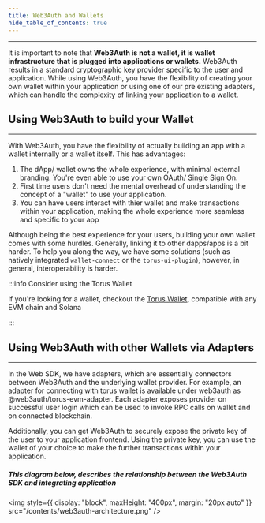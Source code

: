```yaml
---
title: Web3Auth and Wallets
hide_table_of_contents: true
---
```


---

It is important to note that **Web3Auth is not a wallet, it is wallet infrastructure that is plugged into applications or wallets.** Web3Auth results
in a standard cryptographic key provider specific to the user and application. While using Web3Auth, you have the flexibility of creating your own
wallet within your application or using one of our pre existing adapters, which can handle the complexity of linking your application to a wallet.

## Using Web3Auth to build your Wallet

---

With Web3Auth, you have the flexibility of actually building an app with a wallet internally or a wallet itself. This has advantages:

1. The dApp/ wallet owns the whole experience, with minimal external branding. You're even able to use your own OAuth/ Single Sign On.
2. First time users don't need the mental overhead of understanding the concept of a "wallet" to use your application.
3. You can have users interact with thier wallet and make transactions within your application, making the whole experience more seamless and specific
   to your app

Although being the best experience for your users, building your own wallet comes with some hurdles. Generally, linking it to other dapps/apps is a
bit harder. To help you along the way, we have some solutions (such as natively integrated `wallet-connect` or the `torus-ui-plugin`), however, in
general, interoperability is harder.

:::info Consider using the Torus Wallet

If you're looking for a wallet, checkout the [Torus Wallet](https://docs.tor.us/), compatible with any EVM chain and Solana

:::

## Using Web3Auth with other Wallets via Adapters

---

In the Web SDK, we have adapters, which are essentially connectors between Web3Auth and the underlying wallet provider. For example, an adapter for
connecting with torus wallet is available under web3auth as @web3auth/torus-evm-adapter. Each adapter exposes provider on successful user login which
can be used to invoke RPC calls on wallet and on connected blockchain.

Additionally, you can get Web3Auth to securely expose the private key of the user to your application frontend. Using the private key, you can use the
wallet of your choice to make the further transactions within your application.

##### This diagram below, describes the relationship between the Web3Auth SDK and integrating application

<img style={{ display: "block", maxHeight: "400px", margin: "20px auto" }} src="/contents/web3auth-architecture.png" />
